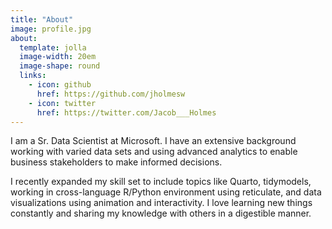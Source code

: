 ```yaml
---
title: "About"
image: profile.jpg
about:
  template: jolla
  image-width: 20em
  image-shape: round
  links:
    - icon: github
      href: https://github.com/jholmesw
    - icon: twitter
      href: https://twitter.com/Jacob___Holmes
---
```


I am a Sr. Data Scientist at Microsoft. I have an extensive background working with varied data sets and using advanced analytics to enable business stakeholders to make informed decisions.

I recently expanded my skill set to include topics like Quarto, tidymodels, working in cross-language R/Python environment using reticulate, and data visualizations using animation and interactivity. I love learning new things constantly and sharing my knowledge with others in a digestible manner.

